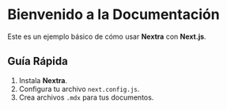 # Bienvenido a la Documentación

Este es un ejemplo básico de cómo usar **Nextra** con **Next.js**.

## Guía Rápida

1. Instala **Nextra**.
2. Configura tu archivo `next.config.js`.
3. Crea archivos `.mdx` para tus documentos.
